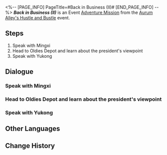 <%-- [PAGE_INFO]
PageTitle=#Back in Business (II)#
[END_PAGE_INFO] --%>
{{Stub|Dialogue.}}
{{Mission Infobox
|id            = 8003205
|title         = 
|image         = <!--Mission Back in Business (II).png-->
|type          = Adventure
|event_name    = Aurum Alley's Hustle and Bustle
|chapter       = Aurum Alley's Hustle and Bustle
|requirements  = [[Adventure Mission]] ''[[Back in Business (II)]]'' completed
|summary       = <!--official mission summary from Fate's Atlas-->
|characters    = Lianyan; Mingxi; Sushang; Trailblazer; Voice Full of Vicissitudes; Yukong
|startLocation = [[The Xianzhou Luofu]] - [[Aurum Alley]]
|world         = The Xianzhou Luofu
|area          = Aurum Alley
|prev          = 
|next          = Dock Operations (II)
|rewards       = Trailblaze EXP*200; Stellar Jade*40; Traveler's Guide*5; Lost Crystal*5; Credit*45,000
}}
'''''Back in Business (II)''''' is an Event [[Adventure Mission]] from the [[Aurum Alley's Hustle and Bustle]] event.

==Steps==
# Speak with Mingxi
# Head to Oldies Depot and learn about the president's viewpoint
# Speak with Yukong

<!--
==Gameplay Notes==

--><!--
==Trial Character==

-->
==Dialogue==
{{Stub Dialogue}}

===Speak with Mingxi{{subst:void|<!--800320501-->}}===
{{Mission Description|type=adventure|location=Aurum Alley|Miss Secretary seems to have something urgent to tell you. It can't be Skott's reckoning, can it?<br />The revival of Aurum Alley is no easy task, and you're beginning to feel the full weight of the efforts demanded.}}
{{Dialogue Start}}
:{{tx}}
{{Dialogue End}}

===Head to Oldies Depot and learn about the president's viewpoint{{subst:void|<!--800320502-->}}===
{{Mission Description|type=adventure|location=Aurum Alley|update|The IPC is trying to stop the revival of Aurum Alley in order to obtain the developmental rights for the area for themselves, but what does the president desire out of this situation? Perhaps only he can explain his own motive.<br />Head to Oldies Depot and ask him. He's been hiding in a shop filled with second-hand goods all this time &mdash; he can't possibly be a second-hand good himself, right?}}
{{Dialogue Start}}
:{{tx}}
{{Dialogue End}}

===Speak with Yukong{{subst:void|<!--800320503-->}}===
{{Mission Description|type=adventure|location=Aurum Alley|update|As the overseer of the Xianzhou Luofu's commercial activities, Madam Yukong has also arrived in this humble Aurum Alley to give you some recommendations. Say "thank you" to Madam Yukong, quickly!<br />Some of the Aurum Alley merchants are displeased with the merchant guild, but as you are an outside party, you can demonstrate new possibilities that might win their confidence.}}
{{Dialogue Start}}
:{{tx}}
{{Dialogue End}}

==Other Languages==
{{Other Languages
|en   = Back in Business (II)
|zhs  = 金戺重喧•其二
|zht  = 金戺重喧•其二
|ja   = 金庭、喧騒を重ねて・その2
|ko   = 다시 부흥하는 금빛•2
|es   = De nuevo en activo&nbsp;II
|fr   = Les affaires reprennent (II)
|ru   = Снова в деле II
|th   = คืนสู่ความรุ่งเรือง 2
|vi   = Huyên Náo Trở Lại 2
|de   = Wieder im Geschäft 2
|id   = Hiruk Pikuk yang Kembali Bergaung 2
|pt   = De Volta aos Negócios (II)
}}

==Change History==
{{Change History|1.3}}
